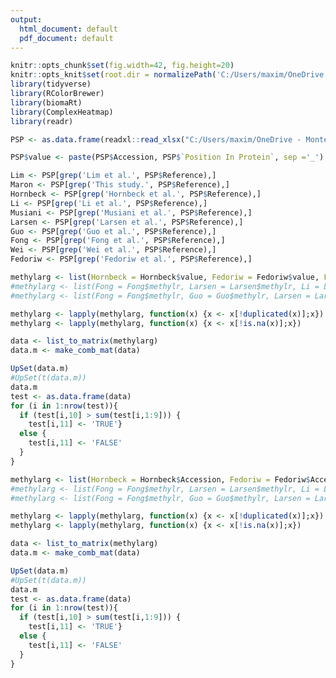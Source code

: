 ```yaml
---
output:
  html_document: default
  pdf_document: default
---
```


```r
knitr::opts_chunk$set(fig.width=42, fig.height=20) 
knitr::opts_knit$set(root.dir = normalizePath('C:/Users/maxim/OneDrive - Montefiore Medicine/Shechter/Methylation_site_dataset/'))
library(tidyverse)
library(RColorBrewer)
library(biomaRt)
library(ComplexHeatmap)
library(readr)
```

```r
PSP <- as.data.frame(readxl::read_xlsx("C:/Users/maxim/OneDrive - Montefiore Medicine/Shechter/Methylation_site_dataset/Compiled_Methylarginine_data_v5.xlsx"))

PSP$value <- paste(PSP$Accession, PSP$`Position In Protein`, sep ='_')

Lim <- PSP[grep('Lim et al.', PSP$Reference),]
Maron <- PSP[grep('This study.', PSP$Reference),]
Hornbeck <- PSP[grep('Hornbeck et al.', PSP$Reference),]
Li <- PSP[grep('Li et al.', PSP$Reference),]
Musiani <- PSP[grep('Musiani et al.', PSP$Reference),]
Larsen <- PSP[grep('Larsen et al.', PSP$Reference),]
Guo <- PSP[grep('Guo et al.', PSP$Reference),]
Fong <- PSP[grep('Fong et al.', PSP$Reference),]
Wei <- PSP[grep('Wei et al.', PSP$Reference),]
Fedoriw <- PSP[grep('Fedoriw et al.', PSP$Reference),]
```




```r
methylarg <- list(Hornbeck = Hornbeck$value, Fedoriw = Fedoriw$value, Fong = Fong$value, Guo = Guo$value, Larsen = Larsen$value , Li = Li$value, Lim = Lim$value, Musiani = Musiani$value, Wei = Wei$value, Maron = Maron$value)
#methylarg <- list(Fong = Fong$methylr, Larsen = Larsen$methylr, Li = Li$methylr, Lim = Lim$methylr, Musiani = Musiani$methylr, Wei = Wei$methylr, Maron = Maron$methylr)
#methylarg <- list(Fong = Fong$methylr, Guo = Guo$methylr, Larsen = Larsen$methylr, Li = Li$methylr, Lim = Lim$methylr, Musiani = Musiani$methylr, Maron = Maron$methylr)

methylarg <- lapply(methylarg, function(x) {x <- x[!duplicated(x)];x})
methylarg <- lapply(methylarg, function(x) {x <- x[!is.na(x)];x})

data <- list_to_matrix(methylarg)
data.m <- make_comb_mat(data)

UpSet(data.m)
#UpSet(t(data.m))
data.m
test <- as.data.frame(data)
for (i in 1:nrow(test)){
  if (test[i,10] > sum(test[i,1:9])) {
    test[i,11] <- 'TRUE'}
  else {
    test[i,11] <- 'FALSE'
  }
}
```


```r
methylarg <- list(Hornbeck = Hornbeck$Accession, Fedoriw = Fedoriw$Accession, Fong = Fong$Accession, Guo = Guo$Accession, Larsen = Larsen$Accession , Li = Li$Accession, Lim = Lim$Accession, Musiani = Musiani$Accession, Wei = Wei$Accession, Maron = Maron$Accession)
#methylarg <- list(Fong = Fong$methylr, Larsen = Larsen$methylr, Li = Li$methylr, Lim = Lim$methylr, Musiani = Musiani$methylr, Wei = Wei$methylr, Maron = Maron$methylr)
#methylarg <- list(Fong = Fong$methylr, Guo = Guo$methylr, Larsen = Larsen$methylr, Li = Li$methylr, Lim = Lim$methylr, Musiani = Musiani$methylr, Maron = Maron$methylr)

methylarg <- lapply(methylarg, function(x) {x <- x[!duplicated(x)];x})
methylarg <- lapply(methylarg, function(x) {x <- x[!is.na(x)];x})

data <- list_to_matrix(methylarg)
data.m <- make_comb_mat(data)

UpSet(data.m)
#UpSet(t(data.m))
data.m
test <- as.data.frame(data)
for (i in 1:nrow(test)){
  if (test[i,10] > sum(test[i,1:9])) {
    test[i,11] <- 'TRUE'}
  else {
    test[i,11] <- 'FALSE'
  }
}

```